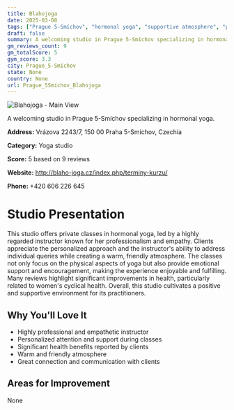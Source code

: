 ```yaml
---
title: Blahojoga
date: 2025-03-08
tags: ["Prague 5-Smíchov", "hormonal yoga", "supportive atmosphere", "personalized approach", "Prague 5-Smíchov"]  
draft: false
summary: A welcoming studio in Prague 5-Smíchov specializing in hormonal yoga.
gm_reviews_count: 9
gm_totalScore: 5
gym_score: 3.3
city: Prague_5-Smíchov
state: None
country: None
url: Prague_5Smíchov_Blahojoga
---
```


<div className="aspect-[16/9] relative my-8">
  <img 
    src="https://streetviewpixels-pa.googleapis.com/v1/thumbnail?panoid=YJ7I3ncgxHJMmVUBpksgPg&cb_client=search.gws-prod.gps&w=408&h=240&yaw=250.37779&pitch=0&thumbfov=100"
    alt="Blahojoga - Main View"
    className="object-cover absolute inset-0 w-full h-full rounded-lg"
  />
</div>

A welcoming studio in Prague 5-Smíchov specializing in hormonal yoga.

**Address:** Vrázova 2243/7, 150 00 Praha 5-Smíchov, Czechia

**Category:** Yoga studio

**Score:** 5 based on 9 reviews

**Website:** http://blaho-joga.cz/index.php/terminy-kurzu/

**Phone:** +420 606 226 645

# Studio Presentation

This studio offers private classes in hormonal yoga, led by a highly regarded instructor known for her professionalism and empathy. Clients appreciate the personalized approach and the instructor's ability to address individual queries while creating a warm, friendly atmosphere. The classes not only focus on the physical aspects of yoga but also provide emotional support and encouragement, making the experience enjoyable and fulfilling. Many reviews highlight significant improvements in health, particularly related to women's cyclical health. Overall, this studio cultivates a positive and supportive environment for its practitioners.



## Why You'll Love It

- Highly professional and empathetic instructor
- Personalized attention and support during classes
- Significant health benefits reported by clients
- Warm and friendly atmosphere
- Great connection and communication with clients

## Areas for Improvement

None

<div className="grid grid-cols-1 xl:grid-cols-2 gap-4 my-8">

</div>